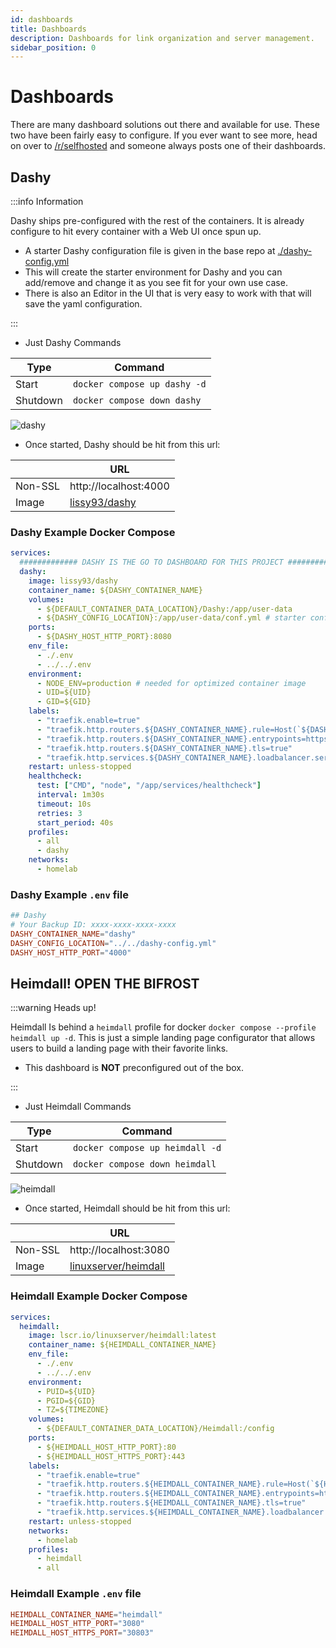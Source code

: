 ```yaml
---
id: dashboards
title: Dashboards
description: Dashboards for link organization and server management.
sidebar_position: 0
---
```


# Dashboards

There are many dashboard solutions out there and available for use. These two have been fairly easy to configure. If you ever want to see more, head on over to [/r/selfhosted](https://reddit.com/r/selfhosted) and someone always posts one of their dashboards.

## Dashy

:::info Information

Dashy ships pre-configured with the rest of the containers. It is already configure to hit every container with a Web UI once spun up.

- A starter Dashy configuration file is given in the base repo at [./dashy-config.yml](https://github.com/Homemediadocker/Home-Media-Docker/blob/main/dashy-config.yml)
- This will create the starter environment for Dashy and you can add/remove and change it as you see fit for your own use case.
- There is also an Editor in the UI that is very easy to work with that will save the yaml configuration.

:::

- Just Dashy Commands

| Type     | Command                      |
| -------- | ---------------------------- |
| Start    | `docker compose up dashy -d` |
| Shutdown | `docker compose down dashy`  |

<img src="/Home-Media-Docker/img/dashy.png" alt="dashy" />

- Once started, Dashy should be hit from this url:

|         | URL                                                                    |
| ------- | ---------------------------------------------------------------------- |
| Non-SSL | http://localhost:4000                                                  |
| Image   | [lissy93/dashy](https://dashy.to/docs/deployment#using-docker-compose) |

### Dashy Example Docker Compose

```yaml
services:
  ############# DASHY IS THE GO TO DASHBOARD FOR THIS PROJECT ##################
  dashy:
    image: lissy93/dashy
    container_name: ${DASHY_CONTAINER_NAME}
    volumes:
      - ${DEFAULT_CONTAINER_DATA_LOCATION}/Dashy:/app/user-data
      - ${DASHY_CONFIG_LOCATION}:/app/user-data/conf.yml # starter config for all the stuff in this docker compose
    ports:
      - ${DASHY_HOST_HTTP_PORT}:8080
    env_file:
      - ./.env
      - ../../.env
    environment:
      - NODE_ENV=production # needed for optimized container image
      - UID=${UID}
      - GID=${GID}
    labels:
      - "traefik.enable=true"
      - "traefik.http.routers.${DASHY_CONTAINER_NAME}.rule=Host(`${DASHY_CONTAINER_NAME}.${PROJECT_HOSTNAME}`)"
      - "traefik.http.routers.${DASHY_CONTAINER_NAME}.entrypoints=https"
      - "traefik.http.routers.${DASHY_CONTAINER_NAME}.tls=true"
      - "traefik.http.services.${DASHY_CONTAINER_NAME}.loadbalancer.server.port=${DASHY_HOST_HTTP_PORT}"
    restart: unless-stopped
    healthcheck:
      test: ["CMD", "node", "/app/services/healthcheck"]
      interval: 1m30s
      timeout: 10s
      retries: 3
      start_period: 40s
    profiles:
      - all
      - dashy
    networks:
      - homelab
```

### Dashy Example `.env` file

```conf
## Dashy
# Your Backup ID: xxxx-xxxx-xxxx-xxxx
DASHY_CONTAINER_NAME="dashy"
DASHY_CONFIG_LOCATION="../../dashy-config.yml"
DASHY_HOST_HTTP_PORT="4000"
```

## Heimdall! OPEN THE BIFROST

:::warning Heads up!

Heimdall Is behind a `heimdall` profile for docker `docker compose --profile heimdall up -d`. This is just a simple landing page configurator that allows users to build a landing page with their favorite links.

- This dashboard is **NOT** preconfigured out of the box.

:::

- Just Heimdall Commands

| Type     | Command                         |
| -------- | ------------------------------- |
| Start    | `docker compose up heimdall -d` |
| Shutdown | `docker compose down heimdall`  |

<img src="/Home-Media-Docker/img/heimdall.png" alt="heimdall" />

- Once started, Heimdall should be hit from this url:

|         | URL                                                                         |
| ------- | --------------------------------------------------------------------------- |
| Non-SSL | http://localhost:3080                                                       |
| Image   | [linuxserver/heimdall](https://docs.linuxserver.io/images/docker-heimdall/) |

### Heimdall Example Docker Compose

```yaml
services:
  heimdall:
    image: lscr.io/linuxserver/heimdall:latest
    container_name: ${HEIMDALL_CONTAINER_NAME}
    env_file:
      - ./.env
      - ../../.env
    environment:
      - PUID=${UID}
      - PGID=${GID}
      - TZ=${TIMEZONE}
    volumes:
      - ${DEFAULT_CONTAINER_DATA_LOCATION}/Heimdall:/config
    ports:
      - ${HEIMDALL_HOST_HTTP_PORT}:80
      - ${HEIMDALL_HOST_HTTPS_PORT}:443
    labels:
      - "traefik.enable=true"
      - "traefik.http.routers.${HEIMDALL_CONTAINER_NAME}.rule=Host(`${HEIMDALL_CONTAINER_NAME}.${PROJECT_HOSTNAME}`)"
      - "traefik.http.routers.${HEIMDALL_CONTAINER_NAME}.entrypoints=https"
      - "traefik.http.routers.${HEIMDALL_CONTAINER_NAME}.tls=true"
      - "traefik.http.services.${HEIMDALL_CONTAINER_NAME}.loadbalancer.server.port=${HEIMDALL_HOST_HTTP_PORT}"
    restart: unless-stopped
    networks:
      - homelab
    profiles:
      - heimdall
      - all
```

### Heimdall Example `.env` file

```conf
HEIMDALL_CONTAINER_NAME="heimdall"
HEIMDALL_HOST_HTTP_PORT="3080"
HEIMDALL_HOST_HTTPS_PORT="30803"
```
